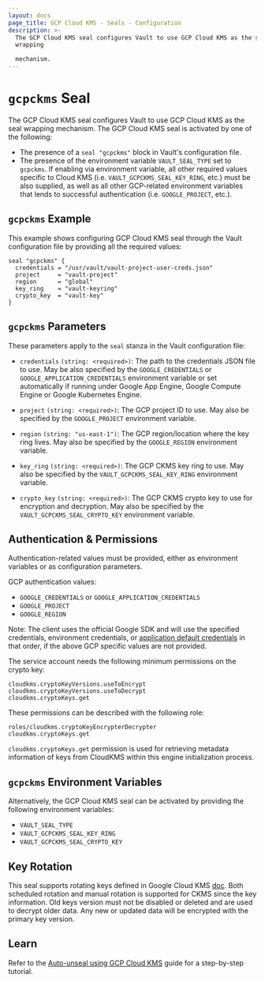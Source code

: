 ```yaml
---
layout: docs
page_title: GCP Cloud KMS - Seals - Configuration
description: >-
  The GCP Cloud KMS seal configures Vault to use GCP Cloud KMS as the seal
  wrapping

  mechanism.
---
```


# `gcpckms` Seal

The GCP Cloud KMS seal configures Vault to use GCP Cloud KMS as the seal
wrapping mechanism. The GCP Cloud KMS seal is activated by one of the following:

- The presence of a `seal "gcpckms"` block in Vault's configuration file.
- The presence of the environment variable `VAULT_SEAL_TYPE` set to `gcpckms`.
  If enabling via environment variable, all other required values specific to
  Cloud KMS (i.e. `VAULT_GCPCKMS_SEAL_KEY_RING`, etc.) must be also supplied, as
  well as all other GCP-related environment variables that lends to successful
  authentication (i.e. `GOOGLE_PROJECT`, etc.).

## `gcpckms` Example

This example shows configuring GCP Cloud KMS seal through the Vault
configuration file by providing all the required values:

```hcl
seal "gcpckms" {
  credentials = "/usr/vault/vault-project-user-creds.json"
  project     = "vault-project"
  region      = "global"
  key_ring    = "vault-keyring"
  crypto_key  = "vault-key"
}
```

## `gcpckms` Parameters

These parameters apply to the `seal` stanza in the Vault configuration file:

- `credentials` `(string: <required>)`: The path to the credentials JSON file
  to use. May be also specified by the `GOOGLE_CREDENTIALS` or
  `GOOGLE_APPLICATION_CREDENTIALS` environment variable or set automatically if
  running under Google App Engine, Google Compute Engine or Google Kubernetes
  Engine.

- `project` `(string: <required>)`: The GCP project ID to use. May also be
  specified by the `GOOGLE_PROJECT` environment variable.

- `region` `(string: "us-east-1")`: The GCP region/location where the key ring
  lives. May also be specified by the `GOOGLE_REGION` environment variable.

- `key_ring` `(string: <required>)`: The GCP CKMS key ring to use. May also be
  specified by the `VAULT_GCPCKMS_SEAL_KEY_RING` environment variable.

- `crypto_key` `(string: <required>)`: The GCP CKMS crypto key to use for
  encryption and decryption. May also be specified by the
  `VAULT_GCPCKMS_SEAL_CRYPTO_KEY` environment variable.

## Authentication &amp; Permissions

Authentication-related values must be provided, either as environment
variables or as configuration parameters.

GCP authentication values:

- `GOOGLE_CREDENTIALS` or `GOOGLE_APPLICATION_CREDENTIALS`
- `GOOGLE_PROJECT`
- `GOOGLE_REGION`

Note: The client uses the official Google SDK and will use the specified
credentials, environment credentials, or [application default
credentials](https://developers.google.com/identity/protocols/application-default-credentials)
in that order, if the above GCP specific values are not provided.

The service account needs the following minimum permissions on the crypto key:

```text
cloudkms.cryptoKeyVersions.useToEncrypt
cloudkms.cryptoKeyVersions.useToDecrypt
cloudkms.cryptoKeys.get
```

These permissions can be described with the following role:

```text
roles/cloudkms.cryptoKeyEncrypterDecrypter
cloudkms.cryptoKeys.get
```

`cloudkms.cryptoKeys.get` permission is used for retrieving metadata information of keys from CloudKMS within this engine initialization process.

## `gcpckms` Environment Variables

Alternatively, the GCP Cloud KMS seal can be activated by providing the following
environment variables:

- `VAULT_SEAL_TYPE`
- `VAULT_GCPCKMS_SEAL_KEY_RING`
- `VAULT_GCPCKMS_SEAL_CRYPTO_KEY`

## Key Rotation

This seal supports rotating keys defined in Google Cloud KMS
[doc](https://cloud.google.com/kms/docs/rotating-keys). Both scheduled rotation and manual
rotation is supported for CKMS since the key information. Old keys version must not be
disabled or deleted and are used to decrypt older data. Any new or updated data will be
encrypted with the primary key version.

## Learn

Refer to the [Auto-unseal using GCP Cloud KMS](https://learn.hashicorp.com/vault/operations/autounseal-gcp-kms)
guide for a step-by-step tutorial.
